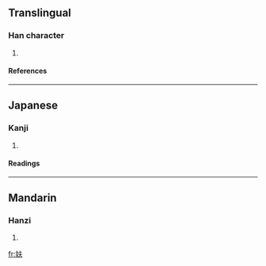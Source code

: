 ==Translingual==
===Han character===
{{Han char|rn=38|rad=女|as=04|sn=7|four=|canj=女手人 (VQO)}}
# {{defn|Han|sort=女04}}
====References====
{{Han ref|kx=0256.070|dkj=06073|dj=0520.060|hdz=21029.100|uh=598B|ud=22923}}
----
==Japanese==
===Kanji===
{{ja-kanji|grade=|rs=女04}}
# {{defn|Japanese}} 
====Readings====
{{ja-readings|on=[[ふ]] (fu), [[よう]] (yō), [[う]] (u)|kun=[[むさぼるさま]] (musaborusama), [[せ]] (se), [[せうと]] (seuto)}}
----
==Mandarin==
===Hanzi===
{{cmn-hanzi|pin=[[fū]] ([[fu1]])|wg=fu<sup>1</sup>}}
# {{defn|Mandarin}}

[[fr:妋]]